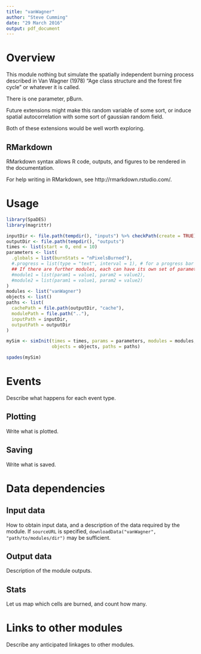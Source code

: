 ```yaml
---
title: "vanWagner"
author: "Steve Cumming"
date: "29 March 2016"
output: pdf_document
---
```


# Overview

This module nothing but simulate the spatially independent burning process described in Van Wagner (1978) 
"Age class structure and the forest fire cycle" or whatever it is called.

There is one parameter, pBurn.

Future extensions might make this random variable of some sort, 
or induce spatial autocorrelation with some sort of gaussian random field. 

Both of these extensions would be well worth exploring.

## RMarkdown

RMarkdown syntax allows R code, outputs, and figures to be rendered in the documentation.

For help writing in RMarkdown, see http://rmarkdown.rstudio.com/.

# Usage

```r
library(SpaDES)
library(magrittr)

inputDir <- file.path(tempdir(), "inputs") %>% checkPath(create = TRUE)
outputDir <- file.path(tempdir(), "outputs")
times <- list(start = 0, end = 10)
parameters <- list(
  .globals = list(burnStats = "nPixelsBurned"),
  #.progress = list(type = "text", interval = 1), # for a progress bar
  ## If there are further modules, each can have its own set of parameters:
  #module1 = list(param1 = value1, param2 = value2),
  #module2 = list(param1 = value1, param2 = value2)
)
modules <- list("vanWagner")
objects <- list()
paths <- list(
  cachePath = file.path(outputDir, "cache"),
  modulePath = file.path(".."),
  inputPath = inputDir,
  outputPath = outputDir
)

mySim <- simInit(times = times, params = parameters, modules = modules,
                 objects = objects, paths = paths)

spades(mySim)
```

# Events

Describe what happens for each event type.

## Plotting

Write what is plotted.

## Saving

Write what is saved.

# Data dependencies

## Input data

How to obtain input data, and a description of the data required by the module.
If `sourceURL` is specified, `downloadData("vanWagner", "path/to/modules/dir")` may be sufficient.

## Output data

Description of the module outputs.


## Stats

Let us map which cells are burned, and count how many.

# Links to other modules

Describe any anticipated linkages to other modules.


